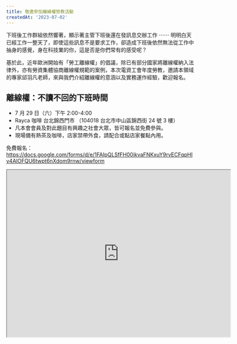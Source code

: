 ```yaml
---
title: 敬邀參加離線權勞教活動
createdAt: '2023-07-02'
---
```


下班後工作群組依然響著，顯示著主管下班後還在發訊息交辦工作 ⋯⋯ 明明白天已經工作一整天了，即使這些訊息不是要求工作，卻造成下班後依然無法從工作中抽身的感覺，身在科技業的你，這是否是你們常有的感受呢？

基於此，近年歐洲開始有「勞工離線權」的倡議，除已有部分國家將離線權納入法律外，亦有勞資集體協商離線權規範的案例，本次電資工會年度勞教，邀請本領域的專家邱羽凡老師，來與我們介紹離線權的意涵以及實務運作經驗，歡迎報名。

## <Disconnect> 離線權：不讀不回的下班時間

- 7 月 29 日（六）下午 2:00-4:00
- Rayca 咖啡 台北錦西門市 （104018 台北市中山區錦西街 24 號 3 樓）
- 凡本會會員及對此題目有興趣之社會大眾，皆可報名並免費參與。
- 現場備有熱茶及咖啡，店家禁帶外食，請配合或點店家餐點內用。

免費報名：https://docs.google.com/forms/d/e/1FAIpQLSfFH00ikvaFNKxuY9rvECFqpHIv4AlOFQU6twpt6nXdom9rnw/viewform

<iframe
  src="https://www.google.com/maps/embed?pb=!1m14!1m8!1m3!1d14456.907396171984!2d121.5210402!3d25.0602993!3m2!1i1024!2i768!4f13.1!3m3!1m2!1s0x3442a9438eb21413%3A0xdbee2d2c3422742d!2sRAYCA%20COFFEE!5e0!3m2!1sen!2stw!4v1688252517205!5m2!1sen!2stw"
  width="600"
  height="450"
  style={{ border: 0 }}
  allowfullscreen=""
  loading="lazy"
></iframe>
